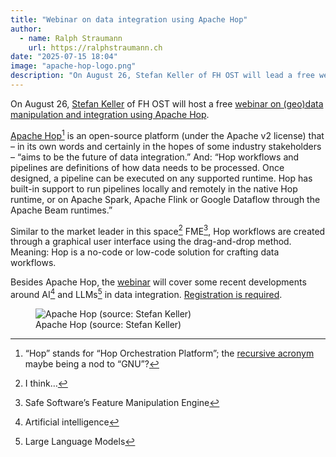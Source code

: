 ```yaml
---
title: "Webinar on data integration using Apache Hop"
author:
  - name: Ralph Straumann
    url: https://ralphstraumann.ch
date: "2025-07-15 18:04"
image: "apache-hop-logo.png"
description: "On August 26, Stefan Keller of FH OST will lead a free webinar focused on (geo)data manipulation and integration using #Apache #Hop, an open-source, low-code platform for building data workflows. The session will also touch on emerging trends in #AI and #LLMs within the data integration space."
---
```


On August 26, [Stefan Keller](https://www.linkedin.com/in/stefan-keller-44785a10) of FH OST will host a free [webinar on (geo)data manipulation and integration using Apache Hop](https://www.geowebforum.ch/t/webinar-ki-gestuetzte-enterprise-und-geo-datenintegration-und-apache-hop-26-08-2025-11-12-uhr/1185). 

[Apache Hop](https://hop.apache.org)^["Hop" stands for "Hop Orchestration Platform"; the [recursive acronym](https://en.wikipedia.org/wiki/Recursive_acronym) maybe being a nod to "GNU"?] is an open-source platform (under the Apache v2 license) that – in its own words and certainly in the hopes of some industry stakeholders – "aims to be the future of data integration." And: "Hop workflows and pipelines are definitions of how data needs to be processed. Once designed, a pipeline can be executed on any supported runtime. Hop has built-in support to run pipelines locally and remotely in the native Hop runtime, or on Apache Spark, Apache Flink or Google Dataflow through the Apache Beam runtimes." 

Similar to the market leader in this space^[I think...] FME^[Safe Software's Feature Manipulation Engine], Hop workflows are created through a graphical user interface using the drag-and-drop method. Meaning: Hop is a no-code or low-code solution for crafting data workflows.

Besides Apache Hop, the [webinar](https://www.giswiki.ch/KI-gestützte_Enterprise-_und_Geo-Datenintegration_und_Apache_Hop_2025-08) will cover some recent developments around AI^[Artificial intelligence] and LLMs^[Large Language Models] in data integration. [Registration is required](https://www.giswiki.ch/KI-gestützte_Enterprise-_und_Geo-Datenintegration_und_Apache_Hop_2025-08).

![Apache Hop (source: Stefan Keller)](apache-hop.png "Apache Hop (source: Stefan Keller)")


